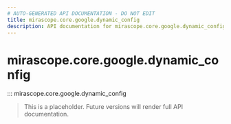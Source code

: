 ```yaml
---
# AUTO-GENERATED API DOCUMENTATION - DO NOT EDIT
title: mirascope.core.google.dynamic_config
description: API documentation for mirascope.core.google.dynamic_config
---
```


# mirascope.core.google.dynamic_config

::: mirascope.core.google.dynamic_config

> This is a placeholder. Future versions will render full API documentation.
